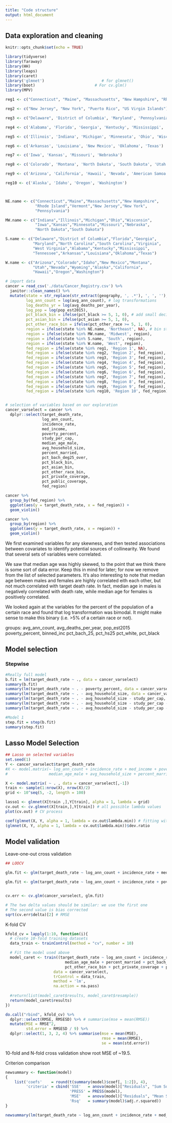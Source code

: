 ```yaml
---
title: "Code structure"
output: html_document
---
```


## Data exploration and cleaning

```r
knitr::opts_chunk$set(echo = TRUE)

library(tidyverse)
library(faraway)
library(HH)
library(leaps)
library(caret)
library('glmnet')                         # for glmnet()
library(boot)                          # For cv.glm()
library(MPV)

reg1 <- c("Connecticut", "Maine", "Massachusetts", "New Hampshire", "Rhode Island", "Vermont")

reg2 <- c("New Jersey", "New York", "Puerto Rico", "US Virgin Islands")

reg3 <- c("Delaware", 'District of Columbia', 'Maryland', 'Pennsylvania', 'Virginia', 'West Virginia')

reg4 <- c('Alabama', 'Florida', 'Georgia', 'Kentucky', 'Mississippi', 'North Carolina', 'South Carolina', 'Tennessee')

reg5 <- c('Illinois', 'Indiana', 'Michigan', 'Minnesota', 'Ohio', 'Wisconsin')

reg6 <- c('Arkansas', 'Louisiana', 'New Mexico', 'Oklahoma', 'Texas')

reg7 <- c('Iowa', 'Kansas', 'Missouri', 'Nebraska')

reg8 <- c('Colorado', 'Montana', 'North Dakota', 'South Dakota', 'Utah', 'Wyoming')

reg9 <- c('Arizona', 'California', 'Hawaii', 'Nevada', 'American Samoa', 'Guam', 'Northern Mariana Islands')

reg10 <- c('Alaska', 'Idaho', 'Oregon', 'Washington')



NE.name <- c("Connecticut","Maine","Massachusetts","New Hampshire",
             "Rhode Island","Vermont","New Jersey","New York",
             "Pennsylvania")

MW.name <- c("Indiana","Illinois","Michigan","Ohio","Wisconsin",
             "Iowa","Kansas","Minnesota","Missouri","Nebraska",
             "North Dakota","South Dakota")

S.name <- c("Delaware","District of Columbia","Florida","Georgia",
            "Maryland","North Carolina","South Carolina","Virginia",
            "West Virginia","Alabama","Kentucky","Mississippi",
            "Tennessee","Arkansas","Louisiana","Oklahoma","Texas")

W.name <- c("Arizona","Colorado","Idaho","New Mexico","Montana",
            "Utah","Nevada","Wyoming","Alaska","California",
            "Hawaii","Oregon","Washington")
```


```r
# import data
cancer = read_csv('./data/Cancer_Registry.csv') %>%
  janitor::clean_names() %>%
  mutate(state = str_replace(str_extract(geography, ', .*'), ', ', ''), # group counties by state
         log_ann_count = log(avg_ann_count), # log transformations
         log_deaths_yr = log(avg_deaths_per_year),
         log_pop = log(pop_est2015),
         pct_black_bin = ifelse(pct_black >= 5, 1, 0), # add small decimal 
         pct_asian_bin = ifelse(pct_asian >= 5, 1, 0),
         pct_other_race_bin = ifelse(pct_other_race >= 5, 1, 0),
         region = ifelse(state %in% NE.name, 'Northeast', NA), # bin states by geographic region
         region = ifelse(state %in% MW.name, 'Midwest', region),
         region = ifelse(state %in% S.name, 'South', region),
         region = ifelse(state %in% W.name, 'West', region),
         fed_region = ifelse(state %in% reg1, 'Region 1', NA),
         fed_region = ifelse(state %in% reg2, 'Region 2', fed_region),
         fed_region = ifelse(state %in% reg3, 'Region 3', fed_region),
         fed_region = ifelse(state %in% reg4, 'Region 4', fed_region),
         fed_region = ifelse(state %in% reg5, 'Region 5', fed_region),
         fed_region = ifelse(state %in% reg6, 'Region 6', fed_region),
         fed_region = ifelse(state %in% reg7, 'Region 7', fed_region),
         fed_region = ifelse(state %in% reg8, 'Region 8', fed_region),
         fed_region = ifelse(state %in% reg9, 'Region 9', fed_region),
         fed_region = ifelse(state %in% reg10, 'Region 10', fed_region))


# selection of variables based on our exploration 
cancer_varselect = cancer %>%
  dplyr::select(target_death_rate,
                log_ann_count,
                incidence_rate,
                med_income,
                poverty_percent,
                study_per_cap,
                median_age_male,
                avg_household_size,
                percent_married,
                pct_bach_deg25_over,
                pct_black_bin,
                pct_asian_bin,
                pct_other_race_bin,
                pct_private_coverage,
                pct_public_coverage,
                fed_region)


```


```r
cancer %>%
  group_by(fed_region) %>%
  ggplot(aes(y = target_death_rate, x = fed_region)) + 
  geom_violin()

cancer %>%
  group_by(region) %>%
  ggplot(aes(y = target_death_rate, x = region)) + 
  geom_violin()
```


We first examined variables for any skewness, and then tested associations between covariates to identify potential sources of collinearity. We found that several sets of variables were correlated. 

We saw that median age was highly skewed, to the point that we think there is some sort of data error. Keep this in mind for later; for now we remove from the list of selected parameters. It's also interesting to note that median age between males and females are highly correlated eith each other, but not much correlated with target death rate. In fact, median age in males is negatively correlated with death rate, while median age for females is positively correlated.

We looked again at the variables for the percent of the population of a certain race and found that log transformation was bimodal. It might make sense to make this binary (i.e. >5% of a certain race or not).

groups: 
avg_ann_count, avg_deaths_per_year, pop_est2015
poverty_percent, binned_inc
pct_bach_25, pct_hs25
pct_white, pct_black





## Model selection

### Stepwise

```r
#Really full model
b.fit = lm(target_death_rate ~ ., data = cancer_varselect)
summary(b.fit)
summary(lm(target_death_rate ~ . - poverty_percent, data = cancer_varselect))
summary(lm(target_death_rate ~ . - avg_household_size, data = cancer_varselect))
summary(lm(target_death_rate ~ . - avg_household_size - study_per_cap, data = cancer_varselect))
summary(lm(target_death_rate ~ . - avg_household_size - study_per_cap - pct_asian_bin, data = cancer_varselect))
summary(lm(target_death_rate ~ . - avg_household_size - study_per_cap - pct_asian_bin - poverty_percent, data = cancer_varselect))

#Model 1
step.fit = step(b.fit)
summary(step.fit)
```

## Lasso Model Selection
```r
## Lasso on selected variables
set.seed(1)
Y <- cancer_varselect$target_death_rate
#X <- model.matrix(~ log_ann_count + incidence_rate + med_income + poverty_percent + study_per_cap + 
#                  median_age_male + avg_household_size + percent_married + pct_bach_deg25_over + #pct_black_bin + pct_asian_bin + pct_other_race_bin + pct_private_coverage + pct_public_coverage + #state, data = cancer3)

X <- model.matrix( ~ . , data = cancer_varselect[,-1])
train <- sample(1:nrow(X), nrow(X)/2)
grid <- 10^seq(5, -2, length = 100)

lasso1 <- glmnet(X[train ,],Y[train], alpha = 1, lambda = grid)
cv.out <- cv.glmnet(X[train,],Y[train]) # all possible lambda values
plot(cv.out) # CV process

coef(glmnet(X, Y, alpha = 1, lambda = cv.out$lambda.min)) # fitting with chosen lambda
(glmnet(X, Y, alpha = 1, lambda = cv.out$lambda.min))$dev.ratio
```





## Model validation

Leave-one-out cross validation

```r
## LOOCV

glm.fit <- glm(target_death_rate ~ log_ann_count + incidence_rate + med_income + median_age_male + percent_married + pct_bach_deg25_over + pct_black_bin + pct_other_race_bin + pct_private_coverage + pct_public_coverage + region, data = cancer_varselect)

glm.fit <- glm(target_death_rate ~ log_ann_count + incidence_rate + poverty_percent + median_age_male + percent_married + pct_bach_deg25_over + pct_other_race_bin + pct_private_coverage + pct_public_coverage + fed_region, data = cancer_varselect)


cv.err <- cv.glm(cancer_varselect, glm.fit)

# The two delta values should be similar: we use the first one
# The second value is bias corrected
sqrt(cv.err$delta)[2] # RMSE
```

K-fold CV

```r
kfold_cv = lapply(1:10, function(i){
  # create 10-fold training datasets
  data_train <- trainControl(method = "cv", number = 10)

  # Fit the model used above
  model_caret <- train((target_death_rate ~ log_ann_count + incidence_rate + med_income +
                          median_age_male + percent_married + pct_bach_deg25_over + pct_black_bin +
                          pct_other_race_bin + pct_private_coverage + pct_public_coverage + region),
                     data = cancer_varselect,
                     trControl = data_train,
                     method = 'lm',
                     na.action = na.pass)
  
  #return(list(model_caret$results, model_caret$resample))
  return(model_caret$results)
})

do.call("rbind", kfold_cv) %>%
  dplyr::select(RMSE, RMSESD) %>% # summarise(mse = mean(RMSE))
  mutate(MSE = RMSE^2,
         std.error = RMSESD / 9) %>%
  dplyr::select(1, 3, 2, 4) %>% summarise(mse = mean(MSE),
                                          rmse = mean(RMSE),
                                          se = mean(std.error))
```


10-fold and N-fold cross validation show root MSE of ~19.5. 


Criterion comparison

```r
newsummary <- function(model)
{
    list('coefs'    = round(t(summary(model)$coef[, 1:2]), 4),
         'criteria' = cbind('SSE'   = anova(model)["Residuals", "Sum Sq"],
                            'PRESS' = PRESS(model),
                            'MSE'   = anova(model)["Residuals", "Mean Sq"],
                            'Rsq'   = summary(model)$adj.r.squared))
}

newsummary(lm(target_death_rate ~ log_ann_count + incidence_rate + med_income + median_age_male + percent_married + pct_bach_deg25_over + pct_black_bin + pct_other_race_bin + pct_private_coverage + pct_public_coverage + region, data = cancer_varselect))

```

